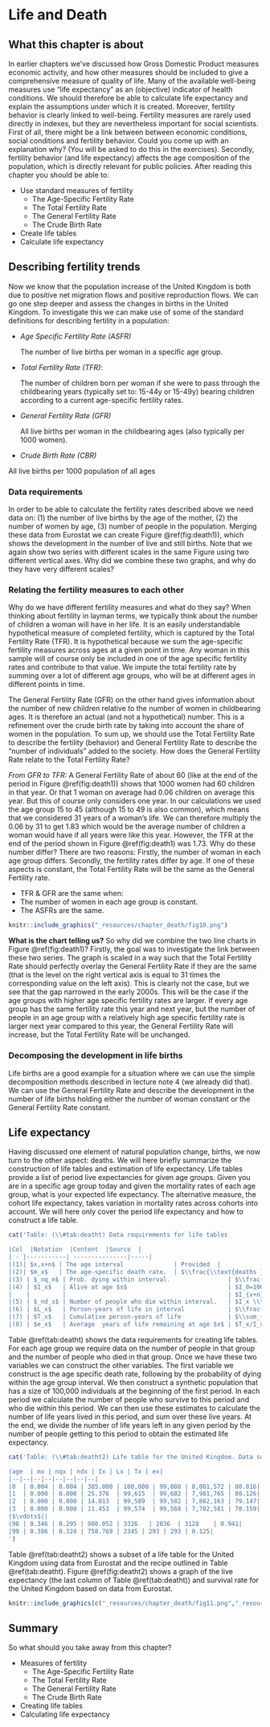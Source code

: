 # Life and Death

## What this chapter is about

In earlier chapters we've discussed how Gross Domestic Product measures economic activity, and how other measures should be included to give a comprehensive measure of quality of life. Many of the available well-being measures use "life expectancy" as an (objective) indicator of health conditions. We should therefore be able to calculate life expectancy and explain the assumptions under which it is created. Moreover,  fertility behavior is clearly linked to well-being. Fertility measures are rarely used directly in indexes, but they are nevertheless important for social scientists. First of all, there might be a link between between economic conditions, social conditions and fertility behavior. Could you come up with an explanation why? (You will be asked to do this in the exercises). Secondly, fertility behavior (and life expectancy) affects the age composition of the population, which is directly relevant for public policies.  After reading this chapter you should be able to:

* Use standard measures of fertility
    * The Age-Specific Fertility Rate
    * The Total Fertility Rate
    * The General Fertility Rate
    * The Crude Birth Rate
* Create life tables
* Calculate life expectancy


## Describing fertility trends
Now we know that the population increase of the United Kingdom is both due to positive net migration flows and positive reproduction flows. We can go one step deeper and assess the changes in births in the United Kingdom. To investigate this we can make use of some of the standard definitions for describing fertility in a population:

* *Age Specific Fertility Rate (ASFR)*

    The number of live births per woman in a specific age group. 

    \begin{align}
        ASFR_a=\frac{\text{Number of births to women in age group} a}{\text{Number of  women in age     group} a}
    \end{align}
  
* *Total Fertility Rate (TFR)*: 

    The  number of children  born per woman if she were to pass through the childbearing years (typically set to: 15-44y or 15-49y) bearing children according to a current  age-specific fertility rates.
 
   \begin{align}
    TFR=\sum_{a=15}^{44}ASFR_a
  \end{align}
  
* *General Fertility Rate (GFR)*

  All live births per woman in the childbearing ages (also typically per 1000 women).
  
  \begin{align}
    GFR=\frac{\text{Number of births }}{\text{Number of  women in childbearing age} }
  \end{align}
  
* *Crude Birth Rate (CBR)*  

All live births per 1000 population of all  ages
  \begin{align}
    CBR=\frac{\text{Number of births }}{\text{Population size} }
  \end{align}



### Data requirements

In order to be able to calculate the fertility rates described above we need data on: (1) the number of live births by the age of the mother, (2) the number of women by age, (3) number of people in the population. Merging these data from Eurostat we can create Figure   \@ref(fig:death1)), which shows the development in the number of live and still births. Note that we again show two series with  different scales in the same Figure using two different vertical axes. Why did we combine these two graphs, and why do they have very different scales?

### Relating the fertility measures to each other

Why do we have different fertility measures and what do they say? When thinking about fertility in layman terms, we typically think about the number of children a woman will have in her life. It is an easily understandable hypothetical measure of completed fertility, which is captured by the Total Fertility Rate (TFR). It is hypothetical because we sum the  age-specific fertility measures across ages at a given point in time. Any woman in this sample will of course only be included in one of the age specific fertility rates and contribute to that value. We impute the total fertility rate by summing over a lot of different age groups, who will be at different ages in different points in time.

The General Fertility Rate  (GFR) on the other hand gives information about the number of new children relative to the number of women in childbearing ages. It is therefore an actual (and not a hypothetical) number. This is a refinement over the crude birth rate by taking into account the share of women in the population. To sum up, we should use the Total Fertility Rate to describe the fertility (behavior) and General Fertility Rate to describe the "number of individuals" added to the society.   How does the General Fertility Rate relate to the Total Fertility Rate? 

*From GFR to TFR:* A General Fertility Rate of about 60 (like at the end of the period in Figure  \@ref(fig:death1)) shows that 1000 women had 60 children in that year. Or that  1 woman on average had  0.06 children on average this year. But this of course only considers one year. In our calculations we used the age group 15 to 45 (although 15 to 49 is also common), which means that we considered 31 years of a woman's life. We can therefore multiply the 0.06 by 31 to get 1.83 which would be the average number of children a woman would have if all years were like this year. However, the TFR at the end of the period shown in Figure \@ref(fig:death1) was  1.73. Why do these number differ? There are two reasons: Firstly, the number of woman in each age group differs. Secondly, the fertility rates differ by age.  If one of these aspects is constant, the Total Fertility Rate will be the same as the General Fertility rate. 

*  TFR & GFR are the same when:
 * The number of women in each age group is constant.
 * The ASFRs are the same.
 

```{r death1, echo=FALSE, out.width = '70%',fig.align='center',fig.cap="Fertility rates for the United Kingdom. Data source: Eurostat. Note: Only births of women aged 15-45 are included. The R script for this Figure is available [here](https://www.hhsievertsen.net/economicdata/notes/lecture12/rmaterial/lecnote_12_script_for_fig5.Ra)."}
knitr::include_graphics("_resources/chapter_death/fig10.png")
```



**What is the chart telling us?** So why did we combine the two line charts in Figure \@ref(fig:death1)? Firstly, the goal was to investigate the link between these two series. The graph is scaled in a way such that the Total Fertility Rate should perfectly overlay the General Fertility Rate if they are the same (that is the level on the right vertical axis is equal to 31 times the corresponding value on the left axis). This is clearly not the case, but we see that the gap narrowed in the early 2000s. This will be the case if the age groups with higher age specific fertility rates are larger. If every age group has the same fertility rate this year and next year, but the number of people in an age group with a relatively  high age specific fertility rate is larger next year compared to this year, the General Fertility Rate will increase, but the Total Fertility Rate will be unchanged. 

### Decomposing the development in life births
Life births are a good example for a situation where we can use the simple decomposition methods described in lecture note 4 (we already did that). We can use the General Fertility Rate and describe the development in the number of life births holding either the number of woman constant or the General Fertility Rate constant. 




## Life expectancy

Having discussed one element of natural population change, births, we now turn to the other aspect: deaths. We will here briefly summarize the construction of life tables and estimation of life expectancy. Life tables provide a list of period live expectancies for given age groups.  Given you are in a specific age group today and given the mortality rates of each age group, what is your expected life expectancy. The alternative measure, the cohort life expectancy, takes variation in mortality rates across cohorts into account. We will here only cover the period life expectancy and how to construct a life table. 


```{r deatht2, echo=FALSE, results='asis'}
cat('Table: (\\#tab:deatht) Data requirements for life tables

|Col  |Notation  |Content  |Source  |
| - |-----------| ---------------|-----|
|(1)| $x,x+n$ | The age interval              | Provided  |
|(2)| $m_x$   | The age-specific death rate.  | $\\frac{\\text{deaths } x,x+n}{\\text{population } x,x+n }$|
|(3) | $_nq_n$ | Prob. dying within interval.                | $\\frac{2\\times n\\times m_x}{2+n\\times m_x}$|
|(4) | $I_x$   | Alive at age $x$                            | $I_0=100,000$|
|    |         |                                             | $I_{x+n}=I_x-_nd_x$|
|(5) | $_nd_x$ | Number of people who die within interval.   | $I_x \\times _nq_x$|
|(6) | $L_x$   | Person-years of life in interval            | $\\frac{I_{x}+I_{x+n}}{2}$|
|(7) | $T_x$   | Cumulative person-years of life             | $\\sum_{end}^x{L_x}$|
|(8) | $e_x$   | Average  years of life remaining at age $x$ | $T_x/I_x$|')
```

Table \@ref(tab:deatht) shows the data requirements for creating life tables. For each age group we require data on the  number of people in that group and the number of people who died in that group. Once we have these two variables we can construct the other variables. The first variable we construct is the age specific death rate, following by the probability of dying within the age group interval. We then construct a synthetic population that has a size of 100,000 individuals at the beginning of the first period. In each period we calculate the number of people who survive to this period and who die within this period. We can then use these estimates to calculate the number of life years lived in this period, and sum over these live years. At the end, we divide the number of life years left in any given period by the number of people getting to this period to obtain the estimated life expectancy.

```{r deatht, echo=FALSE, results='asis'}
cat('Table: (\\#tab:deatht2) Life table for the United Kingdom. Data source: Eurostat.

|age  | mx | nqx | ndx | Ix | Lx | Tx | ex|
|--|--|--|--|--|--|--|--|
|0  | 0.004 | 0.004 | 385.000 | 100,000 | 99,808 | 8,081,572 | 80.816|
|1  | 0.000 | 0.000 | 25.376  | 99,615  | 99,602 | 7,981,765 | 80.126|
|2  | 0.000 | 0.000 | 14.013  | 99,589  | 99,582 | 7,882,163 | 79.147|
|3  | 0.000 | 0.000 | 11.453  | 99,574  | 99,568 | 7,782,581 | 78.159|
|$\vdots$||
|98 | 0.346 | 0.295 | 980.052 | 3326   | 2836  | 3128    | 0.941|
|99 | 0.386 | 0.324 | 758.769 | 2345 | 293 | 293 | 0.125|
')
```



 Table \@ref(tab:deatht2) shows a subset of a life table for the United Kingdom using data from Eurostat and the recipe outlined in Table \@ref(tab:deatht). Figure \@ref(fig:deatht2) shows a graph of the live expectancy (the last column of Table \@ref(tab:deatht))  and survival rate for the United Kingdom based on data from Eurostat. 
 
 
```{r death2, echo=FALSE, out.width = '50%',fig.show='hold',fig.align='center',fig.cap="Life expectancy by age (left) and survival probabilities (right). Data source: Eurostat. The R script for this Figure is available [here](https://www.hhsievertsen.net/economicdata/notes/lecture12/rmaterial/lecnote_12_script_for_fig6.R)"}
knitr::include_graphics(c("_resources/chapter_death/fig11.png","_resources/chapter_death/fig12.png"))
```



## Summary 
So what should you take away from this chapter?

* Measures of fertility
    * The Age-Specific Fertility Rate
    * The Total Fertility Rate
    * The General Fertility Rate
    * The Crude Birth Rate
* Creating life tables
* Calculating life expectancy


